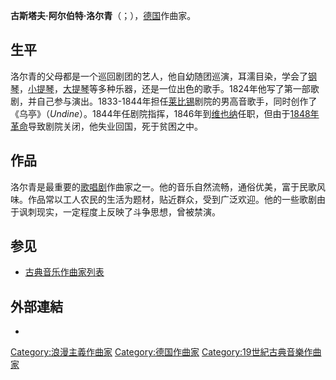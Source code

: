 {{Infobox classical
| 中文名       = 洛尔青
| 画像         = Lortzing2.jpg
| 附注         = 洛尔青，约1830年
| 原文名       = Gustav Albert Lortzing
| 国别         = 德国    
| 出生日期     = {{birth date|1801|10|23}}
| 出生地       = 柏林
| 逝世日期     = {{death date and age|1851|1|21|1801|10|23}}
| 逝世地       = 柏林
| 所属时期     = 浪漫主义
| 所属乐派     =  
| 擅长作品类型 = 歌剧
| 代表作       = 歌剧《沙皇与木匠》《乌亭》《偷猎者》
| 师从         = 
| 学生         = 
| 官方网站     = 
| 签名         = Signatur Albert Lortzing.PNG
}}

'''古斯塔夫·阿尔伯特·洛尔青'''（{{lang-de|Gustav Albert Lortzing}}；{{bd|1801年|10月23日|1851年|1月21日|catIdx=L}}），[[德国|德国]]作曲家。

== 生平 ==
洛尔青的父母都是一个巡回剧团的艺人，他自幼随团巡演，耳濡目染，学会了[[钢琴|钢琴]]，[[小提琴|小提琴]]，[[大提琴|大提琴]]等多种乐器，还是一位出色的歌手。1824年他写了第一部歌剧，并自己参与演出。1833-1844年担任[[莱比锡|莱比锡]]剧院的男高音歌手，同时创作了《乌亭》（''Undine''）。1844年任剧院指挥，1846年到[[维也纳|维也纳]]任职，但由于[[1848年革命|1848年革命]]导致剧院关闭，他失业回国，死于贫困之中。

== 作品 ==
洛尔青是最重要的[[歌唱剧|歌唱剧]]作曲家之一。他的音乐自然流畅，通俗优美，富于民歌风味。作品常以工人农民的生活为题材，贴近群众，受到广泛欢迎。他的一些歌剧由于讽刺现实，一定程度上反映了斗争思想，曾被禁演。

== 参见 ==
{{portal box|人物|古典音樂}}
* [[古典音乐作曲家列表|古典音乐作曲家列表]]

== 外部連結 ==
{{commons|Albert Lortzing}}
* {{IMSLP|id=Lortzing, Albert}}

{{Authority control}}

{{DEFAULTSORT:Lortzing, Albert}}
[[Category:浪漫主義作曲家|Category:浪漫主義作曲家]]
[[Category:德国作曲家|Category:德国作曲家]]
[[Category:19世紀古典音樂作曲家|Category:19世紀古典音樂作曲家]]